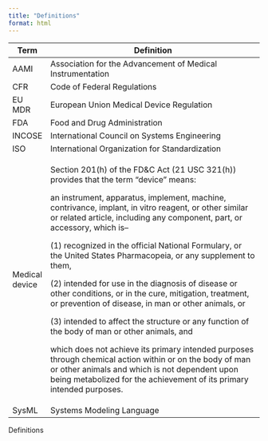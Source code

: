 ```yaml
---
title: "Definitions"
format: html
---
```


::: {#tbl-definitions}
+----------------+------------------------------------------------------------------------------------------------------------------------------------------------------------------------------------------------------------------------------------+
| Term           | Definition                                                                                                                                                                                                                         |
+================+====================================================================================================================================================================================================================================+
| AAMI           | Association for the Advancement of Medical Instrumentation                                                                                                                                                                         |
+----------------+------------------------------------------------------------------------------------------------------------------------------------------------------------------------------------------------------------------------------------+
| CFR            | Code of Federal Regulations                                                                                                                                                                                                        |
+----------------+------------------------------------------------------------------------------------------------------------------------------------------------------------------------------------------------------------------------------------+
| EU MDR         | European Union Medical Device Regulation                                                                                                                                                                                           |
+----------------+------------------------------------------------------------------------------------------------------------------------------------------------------------------------------------------------------------------------------------+
| FDA            | Food and Drug Administration                                                                                                                                                                                                       |
+----------------+------------------------------------------------------------------------------------------------------------------------------------------------------------------------------------------------------------------------------------+
| INCOSE         | International Council on Systems Engineering                                                                                                                                                                                       |
+----------------+------------------------------------------------------------------------------------------------------------------------------------------------------------------------------------------------------------------------------------+
| ISO            | International Organization for Standardization                                                                                                                                                                                     |
+----------------+------------------------------------------------------------------------------------------------------------------------------------------------------------------------------------------------------------------------------------+
| Medical device | Section 201(h) of the FD&C Act (21 USC 321(h)) provides that the term "device" means:                                                                                                                                              |
|                |                                                                                                                                                                                                                                    |
|                | an instrument, apparatus, implement, machine, contrivance, implant, in vitro reagent, or other similar or related article, including any component, part, or accessory, which is--                                                 |
|                |                                                                                                                                                                                                                                    |
|                | \(1\) recognized in the official National Formulary, or the United States Pharmacopeia, or any supplement to them,                                                                                                                 |
|                |                                                                                                                                                                                                                                    |
|                | \(2\) intended for use in the diagnosis of disease or other conditions, or in the cure, mitigation, treatment, or prevention of disease, in man or other animals, or                                                               |
|                |                                                                                                                                                                                                                                    |
|                | \(3\) intended to affect the structure or any function of the body of man or other animals, and                                                                                                                                    |
|                |                                                                                                                                                                                                                                    |
|                | which does not achieve its primary intended purposes through chemical action within or on the body of man or other animals and which is not dependent upon being metabolized for the achievement of its primary intended purposes. |
+----------------+------------------------------------------------------------------------------------------------------------------------------------------------------------------------------------------------------------------------------------+
| SysML          | Systems Modeling Language                                                                                                                                                                                                          |
+----------------+------------------------------------------------------------------------------------------------------------------------------------------------------------------------------------------------------------------------------------+

Definitions
:::